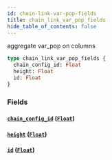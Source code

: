 ```yaml
---
id: chain-link-var-pop-fields
title: chain_link_var_pop_fields
hide_table_of_contents: false
---
```


aggregate var_pop on columns

```graphql
type chain_link_var_pop_fields {
  chain_config_id: Float
  height: Float
  id: Float
}
```

### Fields

#### [`chain_config_id`](#) ([`Float`](/07-graphql/scalars/float))

#### [`height`](#) ([`Float`](/07-graphql/scalars/float))

#### [`id`](#) ([`Float`](/07-graphql/scalars/float))
